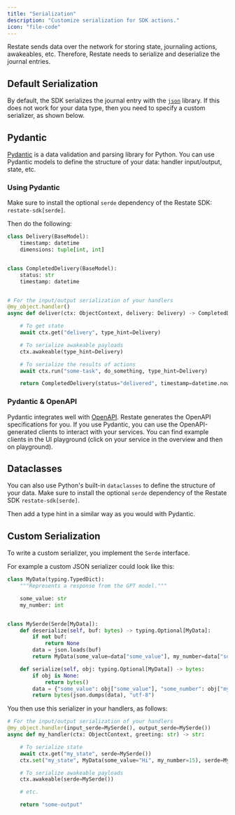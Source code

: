 ```yaml
---
title: "Serialization"
description: "Customize serialization for SDK actions."
icon: "file-code"
---
```


Restate sends data over the network for storing state, journaling actions, awakeables, etc.
Therefore, Restate needs to serialize and deserialize the journal entries.

## Default Serialization
By default, the SDK serializes the journal entry with the [`json`](https://docs.python.org/3/library/json.html#) library.
If this does not work for your data type, then you need to specify a custom serializer, as shown below.

## Pydantic

[Pydantic](https://docs.pydantic.dev/latest/) is a data validation and parsing library for Python.
You can use Pydantic models to define the structure of your data: handler input/output, state, etc.

### Using Pydantic
Make sure to install the optional `serde` dependency of the Restate SDK: `restate-sdk[serde]`.

Then do the following:

```python {"CODE_LOAD::python/src/develop/serialization.py#using_pydantic"}
class Delivery(BaseModel):
    timestamp: datetime
    dimensions: tuple[int, int]


class CompletedDelivery(BaseModel):
    status: str
    timestamp: datetime


# For the input/output serialization of your handlers
@my_object.handler()
async def deliver(ctx: ObjectContext, delivery: Delivery) -> CompletedDelivery:

    # To get state
    await ctx.get("delivery", type_hint=Delivery)

    # To serialize awakeable payloads
    ctx.awakeable(type_hint=Delivery)

    # To serialize the results of actions
    await ctx.run("some-task", do_something, type_hint=Delivery)

    return CompletedDelivery(status="delivered", timestamp=datetime.now())
```

### Pydantic & OpenAPI
Pydantic integrates well with [OpenAPI](https://www.openapis.org/). Restate generates the OpenAPI specifications for you.
If you use Pydantic, you can use the OpenAPI-generated clients to interact with your services.
You can find example clients in the UI playground (click on your service in the overview and then on playground).

## Dataclasses

You can also use Python's built-in `dataclasses` to define the structure of your data.
Make sure to install the optional `serde` dependency of the Restate SDK `restate-sdk[serde]`.

Then add a type hint in a similar way as you would with Pydantic.

## Custom Serialization

To write a custom serializer, you implement the `Serde` interface.

For example a custom JSON serializer could look like this:

```python {"CODE_LOAD::python/src/develop/serialization.py#custom"}
class MyData(typing.TypedDict):
    """Represents a response from the GPT model."""

    some_value: str
    my_number: int


class MySerde(Serde[MyData]):
    def deserialize(self, buf: bytes) -> typing.Optional[MyData]:
        if not buf:
            return None
        data = json.loads(buf)
        return MyData(some_value=data["some_value"], my_number=data["some_number"])

    def serialize(self, obj: typing.Optional[MyData]) -> bytes:
        if obj is None:
            return bytes()
        data = {"some_value": obj["some_value"], "some_number": obj["my_number"]}
        return bytes(json.dumps(data), "utf-8")
```

You then use this serializer in your handlers, as follows:

```python {"CODE_LOAD::python/src/develop/serialization.py#using_custom_serde"}
# For the input/output serialization of your handlers
@my_object.handler(input_serde=MySerde(), output_serde=MySerde())
async def my_handler(ctx: ObjectContext, greeting: str) -> str:

    # To serialize state
    await ctx.get("my_state", serde=MySerde())
    ctx.set("my_state", MyData(some_value="Hi", my_number=15), serde=MySerde())

    # To serialize awakeable payloads
    ctx.awakeable(serde=MySerde())

    # etc.

    return "some-output"
```
